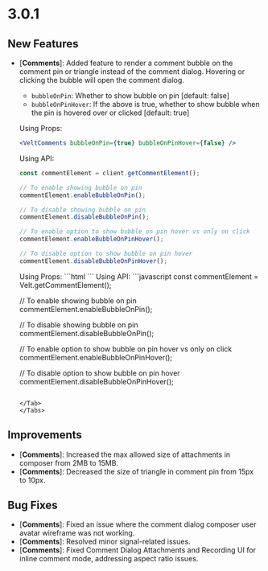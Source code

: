 # 3.0.1

## New Features

- [**Comments**]: Added feature to render a comment bubble on the comment pin or triangle instead of the comment dialog. Hovering or clicking the bubble will open the comment dialog.
  - `bubbleOnPin`: Whether to show bubble on pin [default: false]
  - `bubbleOnPinHover`: If the above is true, whether to show bubble when the pin is hovered over or clicked [default: true]

  <Tabs>
  <Tab title="React / Next.js">
  
  Using Props:
  ```jsx
  <VeltComments bubbleOnPin={true} bubbleOnPinHover={false} />
  ```

  Using API:
  ```javascript
  const commentElement = client.getCommentElement();
  
  // To enable showing bubble on pin
  commentElement.enableBubbleOnPin();
  
  // To disable showing bubble on pin
  commentElement.disableBubbleOnPin();
  
  // To enable option to show bubble on pin hover vs only on click
  commentElement.enableBubbleOnPinHover();

  // To disable option to show bubble on pin hover
  commentElement.disableBubbleOnPinHover();
  ```
  </Tab>
  <Tab title="HTML / Other Frameworks">
  Using Props:
  ```html
  <velt-comments bubble-on-pin="true" bubble-on-pin-hover="false"></velt-comments>
  ```
  Using API:
  ```javascript
  const commentElement = Velt.getCommentElement();
  
  // To enable showing bubble on pin
  commentElement.enableBubbleOnPin();
  
  // To disable showing bubble on pin
  commentElement.disableBubbleOnPin();
  
  // To enable option to show bubble on pin hover vs only on click
  commentElement.enableBubbleOnPinHover();

  // To disable option to show bubble on pin hover
  commentElement.disableBubbleOnPinHover();
  ```
  
  </Tab>
  </Tabs>

## Improvements

- [**Comments**]: Increased the max allowed size of attachments in composer from 2MB to 15MB.
- [**Comments**]: Decreased the size of triangle in comment pin from 15px to 10px.

## Bug Fixes

- [**Comments**]: Fixed an issue where the comment dialog composer user avatar wireframe was not working.
- [**Comments**]: Resolved minor signal-related issues.
- [**Comments**]: Fixed Comment Dialog Attachments and Recording UI for inline comment mode, addressing aspect ratio issues.
